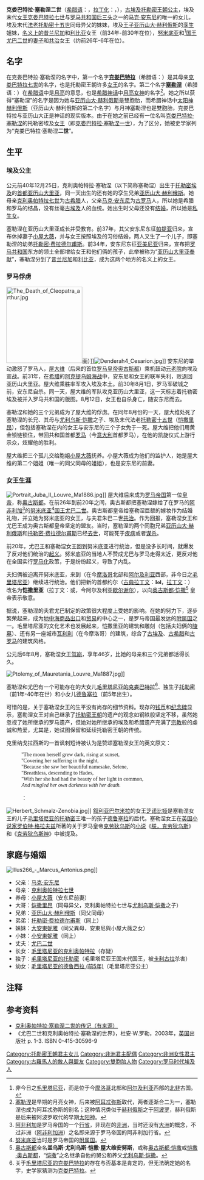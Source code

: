 {{Otheruses|subject=[[埃及艳后|埃及艳后]]与[[安东尼|安东尼]]的女儿'''克娄巴特拉·塞勒涅'''|other=名叫'''克娄巴特拉·塞勒涅'''的其他[[女性|女性]]|克娄巴特拉·塞勒涅}}
{{Infobox_Monarch | name =克娄巴特拉·塞勒涅二世
| title      =[[昔兰尼國王列表|昔兰尼女王]]和[[利比亚|利比亚]][[女王|女王]]、[[努米底亚|努米底亚]]女王、{{link-en|毛里塔尼亞 (馬格里布)|Mauretania|毛里塔尼亞}}女王
| reign=前34年-前30年8月1日；约前26年-6年
| full name=克娄巴特拉·塞勒涅
| date of birth =前40年12月25日
| place of birth=[[埃及|埃及]][[亚历山大_(埃及)|亚历山大里亚]]
| date of death =6年8月（46岁）
| othertitles=
| place of death ={{link-en|毛里塔尼亞 (馬格里布)|Mauretania|毛里塔尼亞}}[[歇尔谢尔|恺撒里亚]]
| spouse    =尤巴二世
| issue     =[[毛里塔尼亚的克娄巴特拉|毛里塔尼亚的克娄巴特拉]]<br>[[毛里塔尼亚的托勒密|毛里塔尼亚的托勒密]]<br>[[毛里塔尼亚的德鲁塞拉_(前5年)|毛里塔尼亚的德鲁塞拉]]
| predecessor=[[尤巴二世|尤巴二世]]
| successor=尤巴二世
| father=[[马克·安东尼|马克·安东尼]]
| mother=[[克利奥帕特拉七世|克利奥帕特拉七世]]
| dynasty=[[托勒密王朝|托勒密王朝]]
|}}
'''克娄巴特拉·塞勒涅二世'''（[[希腊语|希腊语]]：'''{{lang|el|Κλεοπάτρα Σελήνη Β’}}'''，[[拉丁化|拉丁化]]：'''''{{lang|la|Kleōpátra Selḗnē II}}'''''，{{bd|前40年|12月25日|6年|}}），[[古埃及|古埃及]][[托勒密王朝|托勒密王朝]][[公主|公主]]，埃及末代[[女王|女王]][[克娄巴特拉七世|克娄巴特拉七世]]与[[罗马共和国|罗马共和国]][[后三头|后三头]]之一的[[马克·安东尼|马克·安东尼]]的唯一的女儿，埃及末代[[法老|法老]][[托勒密十五世|托勒密十五世]]同母异父的妹妹，埃及[[王子|王子]][[亚历山大·赫利俄斯|亚历山大·赫利俄斯]]的[[孪生|孪生]]姐妹，[[de_jure|名义上的]][[昔兰尼加|昔兰尼加]]和[[利比亚|利比亚]]女王（前34年-前30年在位），[[努米底亚|努米底亚]]和{{link-en|毛里塔尼亞 (馬格里布)|Mauretania|毛里塔尼亞}}<ref>非今日之[[毛里塔尼亚|毛里塔尼亚]]，而是位于今[[摩洛哥|摩洛哥]]北部和[[阿尔及利亚|阿尔及利亚]]西部的[[北非|北非]]古国。</ref>[[国王|国王]][[尤巴二世|尤巴二世]]的[[妻子|妻子]]和[[共治|共治]]女王（约前26年-6年在位）。

==名字==

在克娄巴特拉·塞勒涅的名字中，第一个名字'''[[克娄巴特拉|克娄巴特拉]]'''（希腊语：'''{{lang|el|Κλεοπάτρα}}'''）是其母亲[[克娄巴特拉七世|克娄巴特拉七世]]的名字，也是托勒密王朝许多[[女王|女王]]的名字。第二个名字'''[[塞勒涅|塞勒涅]]'''（希腊语：'''{{lang|el|Σελήνη}}'''）在[[希腊语|希腊语]]中是[[月亮|月亮]]的意思，也是[[希腊神话|希腊神话]]中[[月亮女神|月亮女神]]的名字<ref>[[塞勒涅|塞勒涅]]是早期的月亮女神，后来被[[阿耳忒弥斯|阿耳忒弥斯]]取代，两者逐渐合二为一，塞勒涅也成为阿耳忒弥斯的别名；这种情况类似于[[赫利俄斯|赫利俄斯]]之于[[阿波罗|阿波罗]]，赫利俄斯是后来被阿波罗取代的早期[[太阳神|太阳神]]。</ref>。她之所以获得“塞勒涅”的名字是因为她与[[亚历山大·赫利俄斯|亚历山大·赫利俄斯]]是雙胞胎，而希腊神话中[[太阳神|太阳神]][[赫利俄斯|赫利俄斯]]（亚历山大·赫利俄斯的第二个名字）与月神塞勒涅也是雙胞胎，克娄巴特拉与亚历山大正是神话的现实版本。由于在她之前已经有一位名叫[[克娄巴特拉·塞勒涅|克娄巴特拉·塞勒涅]]的托勒密埃及[[女王|女王]]（即[[克娄巴特拉·塞勒涅一世|克娄巴特拉·塞勒涅一世]]），为了区分，她被史学家列为“克娄巴特拉·塞勒涅'''二世'''”。

==生平==
===埃及公主===

公元前40年12月25日，克利奥帕特拉·塞勒涅（以下简称塞勒涅）出生于[[托勒密埃及|托勒密埃及]]的[[首都|首都]][[亚历山大里亚|亚历山大里亚]]，同一天出生的还有她的孪生兄弟[[亚历山大·赫利俄斯|亚历山大·赫利俄斯]]。她母亲[[克利奥帕特拉七世|克利奥帕特拉七世]]为[[古希腊|古希腊]]人，父亲[[马克·安东尼|马克·安东尼]]为[[古罗马|古罗马]]人，所以她是希腊和罗马的结晶，没有丝毫[[古埃及|古埃及]]人的血统。她出生时父母还没有[[结婚|结婚]]，所以她是[[私生女|私生女]]。

塞勒涅在亚历山大里亚成长并受教育。前37年，其父安东尼东征[[帕提亚|帕提亚]]归来，宣布休掉妻子[[小屋大薇|小屋大薇]]，并与女王按照埃及的习俗结婚，两人又生了一个儿子，即塞勒涅的幼弟[[托勒密·费拉德尔甫斯|托勒密·费拉德尔甫斯]]。前34年，安东尼东征[[亚美尼亚|亚美尼亚]]归来，宣布把[[罗马共和国|罗马共和国]]东方的领土全部增给女王和他们俩的孩子，此举被称为“[[亚历山大里亚奉献|亚历山大里亚奉献]]”，塞勒涅分到了[[昔兰尼加|昔兰尼加]]和[[利比亚|利比亚]]，成为这两个地方的名义上的女王。

===罗马俘虏===
[[File:The_Death_of_Cleopatra_arthur.jpg|200px]]画）]][[File:Denderah4_Cesarion.jpg|right]]]]
安东尼的举动激怒了罗马人，[[屋大维|屋大维]]（后来的首位[[罗马皇帝|罗马皇帝]][[奥古斯都|奥古斯都]]）乘机鼓动[[元老院|元老院]]向埃及宣战。前31年，在[[希腊|希腊]]的[[阿克提乌姆海战|阿克提乌姆海战]]中，安东尼和女王的联军失利，败退回亚历山大里亚。屋大维乘胜率军攻入埃及本土。前30年8月1日，罗马军破城之前，安东尼自杀。同一天，屋大维的军队攻克亚历山大里亚，这一天标志着托勒密埃及被并入罗马共和国的版图。8月12日，女王也自杀身亡，随安东尼而去。

塞勒涅和她的三个兄弟成为了屋大维的俘虏。在同年8月份的一天，屋大维处死了塞勒涅的长兄、其母与[[尤利乌斯·恺撒|尤利乌斯·恺撒]]之子、埃及末代法老[[托勒密十五世|托勒密十五世]]（[[恺撒里昂|恺撒里昂]]），但包括塞勒涅在内的女王与安东尼的三个子女免于一死。屋大维把他们用黄金锁链锁住，带回共和国首都[[罗马|罗马]]（今[[意大利|意大利]]首都罗马），在他的凯旋仪式上游行示众，炫耀他的胜利。

屋大维把三个孤儿交给胞姐[[小屋大薇|小屋大薇]]抚养。小屋大薇成为他们的监护人，她是屋大维的第二个姐姐（唯一的同父同母的姐姐），也是安东尼的前妻。

===女王生涯===
[[File:Portrait_Juba_II_Louvre_Ma1886.jpg|thumb]]]]
屋大维后来成为[[罗马帝国|罗马帝国]]第一位[[皇帝|皇帝]]，称[[奥古斯都|奥古斯都]]。在前26年到前20年之间，奥古斯都把塞勒涅嫁给了在罗马的[[阿非利加|阿非利加]]<ref>[[阿非利加|阿非利加]]是罗马帝国的一个[[行省|行省]]，非现在的[[非洲|非洲]]，当时还没有[[大洲|大洲]]的概念，不过非洲（[[阿非利加洲|阿非利加洲]]）之名即来源于罗马帝国的阿非利加行省。</ref>的[[努米底亚|努米底亚]]<ref>[[努米底亚|努米底亚]]当时是罗马帝国的[[附属国|附属国]]。</ref>[[国王|国王]][[尤巴二世|尤巴二世]]。奥古斯都皇帝给塞勒涅巨额的嫁妆作为结婚礼物，并立她为努米底亚的女王，与夫君朱巴二世[[共治|共治]]。作为回报，塞勒涅女王和尤巴王成为奥古斯都皇帝坚定的盟友。当时，塞勒涅的两个同胞兄弟[[亚历山大·赫利俄斯|亚历山大·赫利俄斯]]和[[托勒密·费拉德尔甫斯|托勒密·费拉德尔甫斯]]已经[[去世|去世]]，可能死于[[疾病|疾病]]或者[[谋杀|谋杀]]。

前20年，尤巴王和塞勒涅女王回到努米底亚进行统治，但是没多长时间，就爆发了反对他们统治的[[起义|起义]]。努米底亚的当地人不赞成尤巴与罗马走得太近，更反对他在全国实行[[罗马化|罗马化]]政策，于是纷纷起义，导致了内乱。

夫妇俩被迫离开努米底亚，来到{{link-en|毛里塔尼亞 (馬格里布)|Mauretania|毛里塔尼亞}}（在今[[摩洛哥|摩洛哥]]北部和[[阿尔及利亚|阿尔及利亚]]西部，非今日之[[毛里塔尼亚|毛里塔尼亚]]）继续进行统治。他们把新的首都约尔（[[古典拉丁文|古典拉丁文]]：'''<font face="Times New Roman, Arial">Iol</font>'''，[[拉丁文|拉丁文]]：'''{{lang|la|Jol}}'''）改名为'''恺撒里亚'''（拉丁文：'''{{lang|la|Caesaria}}'''或'''{{lang|la|Caesarea}}'''，今阿尔及利亚[[歇尔谢尔|歇尔谢尔]]），以向[[奥古斯都·恺撒|奥古斯都·恺撒]]<ref>[[奥古斯都|奥古斯都]]全名'''盖乌斯·尤利乌斯·恺撒·屋大维安努斯'''，或称[[奥古斯都·恺撒|奥古斯都·恺撒]]或[[恺撒·奥古斯都|恺撒·奥古斯都]]，“[[恺撒|恺撒]]”之名继承自他的舅公和养父[[尤利乌斯·恺撒|尤利乌斯·恺撒]]。</ref> 皇帝表示敬意。

据说，塞勒涅的夫君尤巴制定的政策很大程度上受她的影响。在她的努力下，{{link-en|毛里塔尼亞 (馬格里布)|Mauretania|毛里塔尼亞}}逐步繁荣起来，成为[[地中海|地中海]][[商品|商品]][[出口|出口]]和[[贸易|贸易]]的中心之一，是罗马帝国最发达的[[附属国|附属国]]之一。毛里塔尼亚的文化艺术也发展起来，恺撒里亚的建筑和雕刻（包括夫妇俩的[[陵墓|陵墓]]）、还有另一座城市[[瓦利利|瓦利利]]（在今摩洛哥）的建筑，综合了[[古埃及|古埃及]]、[[古希腊|古希腊]]和[[古罗马|古罗马]]的建筑风格。

公元后6年8月，塞勒涅女王[[驾崩|驾崩]]，享年46岁，比她的母亲和三个兄弟都活得长久。

[[File:Ptolemy_of_Mauretania_Louvre_Ma1887.jpg|thumb]]]]

塞勒涅和尤巴有一个可能存在的大女儿[[毛里塔尼亚的克娄巴特拉|毛里塔尼亚的克娄巴特拉]]<ref>关于[[毛里塔尼亚的克娄巴特拉|毛里塔尼亚的克娄巴特拉]]的存在与否基本是肯定的，但无法确定她的名字，史学家猜测为[[克娄巴特拉|克娄巴特拉]]。</ref>、独生子[[毛里塔尼亚的托勒密|托勒密]]（前1年-40年在世）和小女儿[[毛里塔尼亚的德鲁塞拉_(前5年)|德鲁塞拉]]（前5年出生）。

可惜的是，关于塞勒涅女王的生平没有尚存的细节资料。现存的[[钱币|钱币]]和[[纪念碑|纪念碑]]显示，塞勒涅女王对自己继承了[[托勒密王朝|托勒密王朝]]的遗产的观念如钢铁般坚定不移，虽然她忽视了她所继承的罗马遗产，但她对她所继承的埃及和希腊遗产充满了[[宗教|宗教]]般的虔诚和热爱，尤其是，她试图保留和延续托勒密王朝的传统。

克里纳戈拉西斯的一首讽刺短诗被认为是赞颂塞勒涅女王的<ref>英文原文：<font face="Times New Roman, Arial">
:''The moon herself grew dark, rising at sunset,
:''Covering her suffering in the night,
:''Because she saw her beautiful namesake, Selene,
:''Breathless, descending to Hades,
:''With her she had had the beauty of her light in common,
:''And mingled her own darkness with her death.''</font></ref>：
{{Cquote 2|'''''月轮隐晦，日落而升，'''
:'''''遮掩她黑夜中的苦楚，'''
:'''''塞勒涅，与月神相同的美名，'''
:'''''无声无息，坠入地狱，'''
:'''''月光与她共有的美丽，'''
:'''''黑暗与死亡合而为一。'''''}}
[[File:Herbert_Schmalz-Zenobia.jpg|left]]]]
[[叙利亚|叙利亚]][[巴尔米拉|巴尔米拉]]的女王[[芝诺比娅女王|芝诺比娅]]是塞勒涅女王的儿子[[毛里塔尼亚的托勒密|毛里塔尼亚的托勒密]]王唯一的孩子[[毛里塔尼亚的德鲁塞拉_(38年)|德鲁塞拉]]的后代。塞勒涅女王在[[英国|英国]][[小说家|小说家]][[罗伯特·格拉夫兹|罗伯特·格拉夫兹]]所著的关于罗马皇帝[[克劳狄乌斯|克劳狄乌斯]]的[[小说|小说]]《[[朕，克劳狄乌斯|朕，克劳狄乌斯]]》和《[[克劳狄乌斯神|克劳狄乌斯神]]》中被提及。

==家庭与婚姻==
[[File:Illus266_-_Marcus_Antonius.png|right]]]]
*父亲：[[马克·安东尼|马克·安东尼]]
*母亲：[[克利奥帕特拉七世|克利奥帕特拉七世]]
*养母：[[小屋大薇|小屋大薇]]（安东尼前妻）
*大哥：[[恺撒里昂|恺撒里昂]]（同母异父，克利奥帕特拉七世与[[尤利乌斯·恺撒|尤利乌斯·恺撒]]之子）
*兄弟：[[亚历山大·赫利俄斯|亚历山大·赫利俄斯]]（同父同母）
*弟弟：[[托勒密·费拉德尔甫斯|托勒密·费拉德尔甫斯]]（同上）
*妹妹：[[大安東妮雅|大安東妮雅]]（同父異母，安東尼與小屋大薇之女）
*小妹：[[小安東尼婭|小安東妮雅]]（同上）
*丈夫：[[尤巴二世|尤巴二世]]
*长女：[[毛里塔尼亚的克利奥帕特拉|毛里塔尼亚的克利奥帕特拉]]（存疑）
*独子：[[毛里塔尼亚的托勒密|毛里塔尼亚的托勒密]]（毛里塔尼亚王国末代国王，被[[卡利古拉|卡利古拉]]杀害）
*幼女：[[毛里塔尼亚的德鲁西拉_(前5年)|毛里塔尼亚的德鲁西拉 (前5年)]]（毛里塔尼亚公主）

==注释==
<div style="font-size:small">
<references/>
</div>

==参考资料==
*[https://web.archive.org/web/20040419222504/http://www.geocities.com/christopherjbennett/ptolemies/selene_ii.htm 克利奥帕特拉·塞勒涅二世的传记（有来源）]
*《尤巴二世和克利奥帕特拉·塞勒涅的世界》，杜安·W.罗勒，2003年，[[英国|英国]]{{lang|en|Routledge}}出版社 p. 1-3. ISBN 0-415-30596-9

{{托勒密王朝法老}}

{{Authority control}}
[[Category:托勒密王朝君主女儿|Category:托勒密王朝君主女儿]]
[[Category:非洲君主配偶|Category:非洲君主配偶]]
[[Category:非洲女性君主|Category:非洲女性君主]]
[[Category:古羅馬人的敵人與盟友|Category:古羅馬人的敵人與盟友]]
[[Category:雙胞胎人物|Category:雙胞胎人物]]
[[Category:罗马时代埃及人|Category:罗马时代埃及人]]